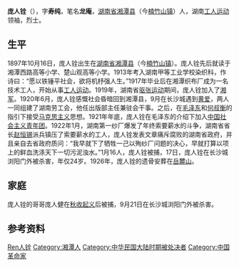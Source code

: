 {{Infobox person
| 图像       = 
| 图像说明   = 
| 姓名       = 庞人铨
| 字         = 寿纯
| 本名       = 
| 出生日期   = {{birth date and age|1897|10|16}}
| 出生地     = {{QING-1889}}[[湖南省_(清)|湖南省]][[湘潭县|湘潭县]]（今[[楠竹山镇|楠竹山镇]]）
| 死亡日期   = {{death date and age|1922|01|17|1897|10|16}}
| 死亡地     = {{ROC-1912}}湖南省长沙市浏阳门外
| 政党       = 中国社会主义青年团
| 政治运动   = 
| 别名       = 
| 种族       = 汉族
| 母校       = 湖南甲等工业学校
| 职业       = 革命家
| 活跃时期   = 
| 组织       = 
| 机构       = 
| 研究领域   = 
| 知名于     = 
| 知名作品   = 
| 宗教信仰   = 
| 配偶       = <!--{{marriage|姓名|年份}} -->
| 子女       = 
| 父母       = 
| 亲属       = 
| 受影响于   = 
| 影响于     = 
| 获奖       = <!--  {{Awards|award= |year= |title= }} -->
| 网站       = <!-- {{URL| }} -->
}}
'''庞人铨'''（{{bd|1897年|10月16日|1922年|1月17日|catIdx=Pang庞人铨}}），字'''寿纯'''，笔名'''龙庵'''，[[湖南省_(清)|湖南省]][[湘潭县|湘潭县]]（今[[楠竹山镇|楠竹山镇]]）人，湖南[[勞工運動|工人运动]]领袖，烈士。{{r|duck|page=54}}

==生平==
1897年10月16日，庞人铨出生在[[湖南省_(清)|湖南省]][[湘潭县|湘潭县]]（今[[楠竹山镇|楠竹山镇]]）。{{r|duck|page=54}}庞人铨先后就读于湘潭西路高等小学、楚山观高等小学。{{r|duck|page=54}}1913年考入湖南甲等工业学校染织科，作诗曰：“愿以铁锤平社会，欲将机杼强人生。”{{r|duck|page=54}}1917年毕业后在湘潭织布厂成为一名技术工人，开始从事[[勞工運動|工人运动]]。{{r|duck|page=54}}1919年，湖南省[[驱张运动|驱张运动]]期间，庞人铨加入了[[湘军|湘军]]。1920年6月，庞人铨感慨社会昏暗回到湘潭县，9月在长沙城遇到[[黄爱_(烈士)|黄爱]]，两人一同组建了湖南劳工会，他任出版部主任兼驻会干事。{{r|duck|page=54}}之后，在[[毛泽东|毛泽东]]和[[何叔衡|何叔衡]]的指引下接受[[马克思主义|马克思主义]]思想。{{r|duck|page=54}}1921年年底，庞人铨在毛泽东的介绍下加入[[中国社会主义青年团|中国社会主义青年团]]。1922年1月，湖南第一纱厂爆发了年终索要薪水的斗争，湖南省省长[[赵恒锡|赵恒锡]]派兵镇压了索要薪水的工人，庞人铨发表文章痛斥腐败的湖南省政府，并且亲自去省政府质问：“我早就下了牺牲一己以殉纱厂问题的决心，早就打算以项上的鲜血洗涤天下一切污泥浊水。”{{r|duck|page=54}}1月16人，庞人铨被捕，17日，庞人铨在长沙城浏阳门外被杀害，年仅24岁。{{r|duck|page=54}}1926年，庞人铨的遗骨安葬在[[岳麓山|岳麓山]]。{{r|duck|page=54}}

==家庭==
庞人铨的哥哥庞人健在[[秋收起义|秋收起义]]后被捕，9月21日在长沙城浏阳门外被杀害。{{r|duck|page=54}}

== 参考资料 ==
{{Reflist|refs=
<ref name="duck">{{cite book |author1=龙剑宇 |chapter=第二章 湘潭——地灵人杰 |title=《乌石寨揽胜——彭德怀故里纪行》 |date=1998-10-01 |publisher=西南师范大学出版社 |location=重庆市 |isbn=7-5621-2044-7}}</ref>
}}

{{DEFAULTSORT:Pang庞人铨}}
[[Category:庞姓|Ren人铨]]
[[Category:湘潭人|Category:湘潭人]]
[[Category:中华民国大陆时期被处决者|Category:中华民国大陆时期被处决者]]
[[Category:中国革命家|Category:中国革命家]]